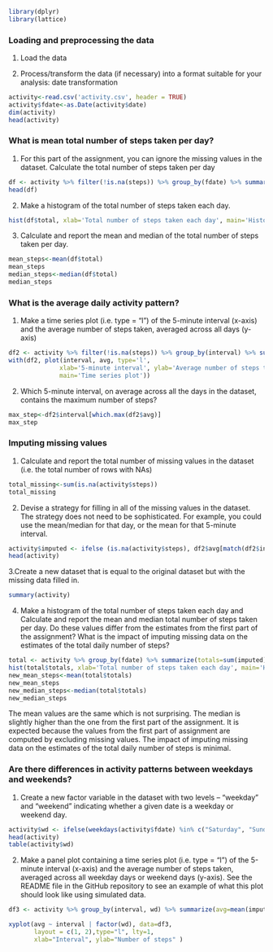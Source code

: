 ```{r}
library(dplyr)
library(lattice)
```

### Loading and preprocessing the data

1. Load the data 

2. Process/transform the data (if necessary) into a format suitable for your analysis: date transformation

```{r, echo=TRUE}
activity<-read.csv('activity.csv', header = TRUE)
activity$fdate<-as.Date(activity$date)
dim(activity)
head(activity)
```
### What is mean total number of steps taken per day?

1. For this part of the assignment, you can ignore the missing values in the dataset. Calculate the total number of steps taken per day

```{r, echo=TRUE}
df <- activity %>% filter(!is.na(steps)) %>% group_by(fdate) %>% summarize(total=sum(steps, na.rm = TRUE))
head(df)
```

2. Make a histogram of the total number of steps taken each day.
```{r, echo=TRUE}
hist(df$total, xlab='Total number of steps taken each day', main='Histogram')
```

3. Calculate and report the mean and median of the total number of steps taken per day.
```{r, echo=TRUE}
mean_steps<-mean(df$total)
mean_steps
median_steps<-median(df$total)
median_steps
```

### What is the average daily activity pattern?

1. Make a time series plot (i.e. type = "l") of the 5-minute interval (x-axis) and the average number of steps taken, averaged across all days (y-axis)

```{r, echo=TRUE}
df2 <- activity %>% filter(!is.na(steps)) %>% group_by(interval) %>% summarize(avg=mean(steps, na.rm = TRUE))
with(df2, plot(interval, avg, type='l',
              xlab='5-minute interval', ylab='Average number of steps taken',
              main='Time series plot'))
```

2. Which 5-minute interval, on average across all the days in the dataset, contains the maximum number of steps?

```{r, echo=TRUE}
max_step<-df2$interval[which.max(df2$avg)]
max_step
```

### Imputing missing values

1. Calculate and report the total number of missing values in the dataset (i.e. the total number of rows with NAs)
```{r, echo=TRUE}
total_missing<-sum(is.na(activity$steps))
total_missing
```

2. Devise a strategy for filling in all of the missing values in the dataset. The strategy does not need to be sophisticated. For example, you could use the mean/median for that day, or the mean for that 5-minute interval.
```{r, echo=TRUE}
activity$imputed <- ifelse (is.na(activity$steps), df2$avg[match(df2$interval, activity$interval)], activity$steps)
head(activity)
```

3.Create a new dataset that is equal to the original dataset but with the missing data filled in.
```{r, echo=TRUE}
summary(activity)
```

4. Make a histogram of the total number of steps taken each day and Calculate and report the mean and median total number of steps taken per day. Do these values differ from the estimates from the first part of the assignment? What is the impact of imputing missing data on the estimates of the total daily number of steps?
```{r, echo=TRUE}
total <- activity %>% group_by(fdate) %>% summarize(totals=sum(imputed))
hist(total$totals, xlab='Total number of steps taken each day', main='Histogram')
new_mean_steps<-mean(total$totals)
new_mean_steps
new_median_steps<-median(total$totals)
new_median_steps
```

The mean values are the same which is not surprising. The median is slightly higher than the one from the first part of the assignment. It is expected because the values from the first part of assignment are computed by excluding missing values. The impact of imputing missing data on the estimates of the total daily number of steps is minimal. 

### Are there differences in activity patterns between weekdays and weekends?
1. Create a new factor variable in the dataset with two levels – “weekday” and “weekend” indicating whether a given date is a weekday or weekend day.

```{r, echo=TRUE}
activity$wd <- ifelse(weekdays(activity$fdate) %in% c("Saturday", "Sunday"), "weekend", "weekday")
head(activity)
table(activity$wd)

```

2. Make a panel plot containing a time series plot (i.e. type = "l") of the 5-minute interval (x-axis) and the average number of steps taken, averaged across all weekday days or weekend days (y-axis). See the README file in the GitHub repository to see an example of what this plot should look like using simulated data.

```{r, echo=TRUE}
df3 <- activity %>% group_by(interval, wd) %>% summarize(avg=mean(imputed))

xyplot(avg ~ interval | factor(wd), data=df3, 
       layout = c(1, 2),type="l", lty=1,
       xlab="Interval", ylab="Number of steps" )
```


